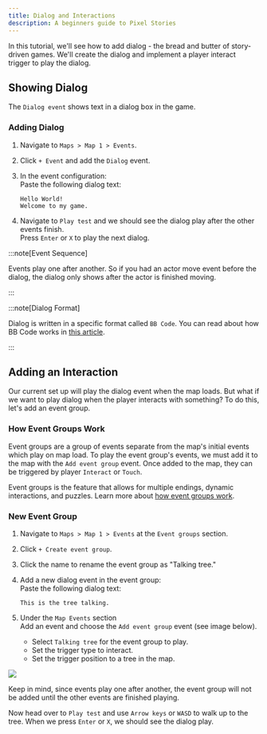 ```yaml
---
title: Dialog and Interactions
description: A beginners guide to Pixel Stories
---
```



In this tutorial, we'll see how to add dialog - the bread and butter of story-driven games. We'll create the dialog and implement a player interact trigger to play the dialog.

## Showing Dialog

The `Dialog event` shows text in a dialog box in the game.

### Adding Dialog

<Steps>

1. Navigate to `Maps > Map 1 > Events`.
2. Click `+ Event` and add the `Dialog` event.
3. In the event configuration: <br/>
   Paste the following dialog text:

   ```
   Hello World!
   Welcome to my game.
   ```

4. Navigate to `Play test` and we should see the dialog play after the other events finish. <br/>
   Press `Enter` or `X` to play the next dialog.

</Steps>

:::note[Event Sequence]

Events play one after another. So if you had an actor move event before the dialog, the dialog only shows after the actor is finished moving.

:::

:::note[Dialog Format]

Dialog is written in a specific format called `BB Code`. You can read about how BB Code works in [this article](https://en.wikipedia.org/wiki/BBCode).

:::

## Adding an Interaction

Our current set up will play the dialog event when the map loads. But what if we want to play dialog when the player interacts with something? To do this, let's add an event group.

### How Event Groups Work

Event groups are a group of events separate from the map's initial events which play on map load. To play the event group's events, we must add it to the map with the `Add event group` event. Once added to the map, they can be triggered by player `Interact` or `Touch`.

Event groups is the feature that allows for multiple endings, dynamic interactions, and puzzles. Learn more about [how event groups work](/features/events-system/#how-group-events-work).

### New Event Group

<Steps>

1. Navigate to `Maps > Map 1 > Events` at the `Event groups` section.
2. Click `+ Create event group`.
3. Click the name to rename the event group as "Talking tree."
4. Add a new dialog event in the event group: <br/>
   Paste the following dialog text:

   ```
   This is the tree talking.
   ```

5. Under the `Map Events` section <br/>
   Add an event and choose the `Add event group` event (see image below).
   - Select `Talking tree` for the event group to play.
   - Set the trigger type to interact.
   - Set the trigger position to a tree in the map.

</Steps>

<div style="max-width:350px">

![](../../../assets/images/add-event-group.png)

</div>

Keep in mind, since events play one after another, the event group will not be added until the other events are finished playing.

Now head over to `Play test` and use `Arrow keys` or `WASD` to walk up to the tree. When we press `Enter` or `X`, we should see the dialog play.
